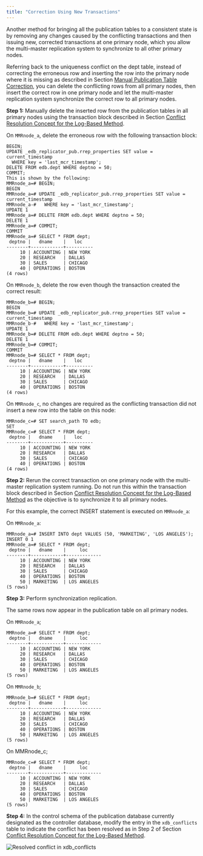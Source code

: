 ```yaml
---
title: "Correction Using New Transactions"
---
```


<div id="correction_using_new_txn_log_based" class="registered_link"></div>


Another method for bringing all the publication tables to a consistent state is by removing any changes caused by the conflicting transactions and then issuing new, corrected transactions at one primary node, which you allow the multi-master replication system to synchronize to all other primary nodes.

Referring back to the uniqueness conflict on the dept table, instead of correcting the erroneous row and inserting the row into the primary node where it is missing as described in Section [Manual Publication Table Correction](../../../06_mmr_operation/06_conflict_resolution/10_manual_conflict_resolution_log_based_method/#manual_publication_table_correction_log_based), you can delete the conflicting rows from all primary nodes, then insert the correct row in one primary node and let the multi-master replication system synchronize the correct row to all primary nodes.

**Step 1:** Manually delete the inserted row from the publication tables in all primary nodes using the transaction block described in Section [Conflict Resolution Concept for the Log-Based Method](../../../06_mmr_operation/06_conflict_resolution/10_manual_conflict_resolution_log_based_method/#conflict_resolution_for_log_based).

On `MMRnode_a`, delete the erroneous row with the following transaction block:

``` text
BEGIN;
UPDATE _edb_replicator_pub.rrep_properties SET value = current_timestamp
  WHERE key = 'last_mcr_timestamp';
DELETE FROM edb.dept WHERE deptno = 50;
COMMIT;
This is shown by the following:
MMRnode_a=# BEGIN;
BEGIN
MMRnode_a=# UPDATE _edb_replicator_pub.rrep_properties SET value = current_timestamp
MMRnode_a-#   WHERE key = 'last_mcr_timestamp';
UPDATE 1
MMRnode_a=# DELETE FROM edb.dept WHERE deptno = 50;
DELETE 1
MMRnode_a=# COMMIT;
COMMIT
MMRnode_a=# SELECT * FROM dept;
 deptno |   dname    |   loc
--------+------------+----------
     10 | ACCOUNTING | NEW YORK
     20 | RESEARCH   | DALLAS
     30 | SALES      | CHICAGO
     40 | OPERATIONS | BOSTON
(4 rows)
```

On `MMRnode_b`, delete the row even though the transaction created the correct result:

``` text
MMRnode_b=# BEGIN;
BEGIN
MMRnode_b=# UPDATE _edb_replicator_pub.rrep_properties SET value = current_timestamp
MMRnode_b-#   WHERE key = 'last_mcr_timestamp';
UPDATE 1
MMRnode_b=# DELETE FROM edb.dept WHERE deptno = 50;
DELETE 1
MMRnode_b=# COMMIT;
COMMIT
MMRnode_b=# SELECT * FROM dept;
 deptno |   dname    |   loc
--------+------------+----------
     10 | ACCOUNTING | NEW YORK
     20 | RESEARCH   | DALLAS
     30 | SALES      | CHICAGO
     40 | OPERATIONS | BOSTON
(4 rows)
```

On `MMRnode_c`, no changes are required as the conflicting transaction did not insert a new row into the table on this node:

``` text
MMRnode_c=# SET search_path TO edb;
SET
MMRnode_c=# SELECT * FROM dept;
 deptno |   dname    |   loc
--------+------------+----------
     10 | ACCOUNTING | NEW YORK
     20 | RESEARCH   | DALLAS
     30 | SALES      | CHICAGO
     40 | OPERATIONS | BOSTON
(4 rows)
```

**Step 2:** Rerun the correct transaction on one primary node with the multi-master replication system running. Do not run this within the transaction block described in Section [Conflict Resolution Concept for the Log-Based Method](../../../06_mmr_operation/06_conflict_resolution/10_manual_conflict_resolution_log_based_method/#conflict_resolution_for_log_based) as the objective is to synchronize it to all primary nodes.

For this example, the correct INSERT statement is executed on `MMRnode_a`:

On `MMRnode_a`:

``` text
MMRnode_a=# INSERT INTO dept VALUES (50, 'MARKETING', 'LOS ANGELES');
INSERT 0 1
MMRnode_a=# SELECT * FROM dept;
 deptno |   dname    |     loc
--------+------------+-------------
     10 | ACCOUNTING | NEW YORK
     20 | RESEARCH   | DALLAS
     30 | SALES      | CHICAGO
     40 | OPERATIONS | BOSTON
     50 | MARKETING  | LOS ANGELES
(5 rows)
```

**Step 3:** Perform synchronization replication.

The same rows now appear in the publication table on all primary nodes.

On `MMRnode_a`;

``` text
MMRnode_a=# SELECT * FROM dept;
 deptno |   dname    |     loc
--------+------------+-------------
     10 | ACCOUNTING | NEW YORK
     20 | RESEARCH   | DALLAS
     30 | SALES      | CHICAGO
     40 | OPERATIONS | BOSTON
     50 | MARKETING  | LOS ANGELES
(5 rows)
```

On `MMRnode_b`;

``` text
MMRnode_b=# SELECT * FROM dept;
 deptno |   dname    |     loc
--------+------------+-------------
     10 | ACCOUNTING | NEW YORK
     20 | RESEARCH   | DALLAS
     30 | SALES      | CHICAGO
     40 | OPERATIONS | BOSTON
     50 | MARKETING  | LOS ANGELES
(5 rows)
```

On MMRnode\_c;

``` text
MMRnode_c=# SELECT * FROM dept;
 deptno |   dname    |     loc
--------+------------+-------------
     10 | ACCOUNTING | NEW YORK
     20 | RESEARCH   | DALLAS
     30 | SALES      | CHICAGO
     40 | OPERATIONS | BOSTON
     50 | MARKETING  | LOS ANGELES
(5 rows)
```

**Step 4:** In the control schema of the publication database currently designated as the controller database, modify the entry in the `xdb_conflicts` table to indicate the conflict has been resolved as in Step 2 of Section [Conflict Resolution Concept for the Log-Based Method](../../../06_mmr_operation/06_conflict_resolution/10_manual_conflict_resolution_log_based_method/#conflict_resolution_for_log_based).

![Resolved conflict in xdb_conflicts](/../../../images/image164.png)
